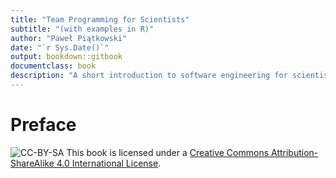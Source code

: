 ```yaml
---
title: "Team Programming for Scientists"
subtitle: "(with examples in R)"
author: "Paweł Piątkowski"
date: "`r Sys.Date()`"
output: bookdown::gitbook
documentclass: book
description: "A short introduction to software engineering for scientists"
---
```


# Preface {-}

![CC-BY-SA](https://i.creativecommons.org/l/by-sa/4.0/88x31.png) This book is licensed under a [Creative Commons Attribution-ShareAlike 4.0 International License](http://creativecommons.org/licenses/by-sa/4.0/).

